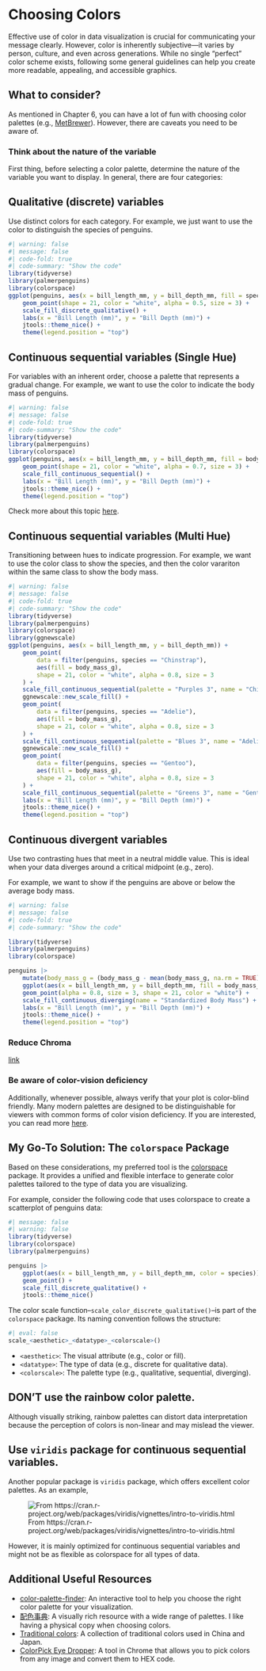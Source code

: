 # Choosing Colors

Effective use of color in data visualization is crucial for communicating your message clearly. However, color is inherently subjective—it varies by person, culture, and even across generations. While no single “perfect” color scheme exists, following some general guidelines can help you create more readable, appealing, and accessible graphics.

## What to consider?

As mentioned in Chapter 6, you can have a lot of fun with choosing color palettes (e.g., [MetBrewer](https://github.com/BlakeRMills/MetBrewer)). However, there are caveats you need to be aware of.

### Think about the nature of the variable

First thing, before selecting a color palette, determine the nature of the variable you want to display. In general, there are four categories:

::: {.panel-tabset}
## Qualitative (discrete) variables

Use distinct colors for each category. For example, we just want to use the color to distinguish the species of penguins.

```r
#| warning: false
#| message: false
#| code-fold: true
#| code-summary: "Show the code"
library(tidyverse)
library(palmerpenguins)
library(colorspace)
ggplot(penguins, aes(x = bill_length_mm, y = bill_depth_mm, fill = species)) +
    geom_point(shape = 21, color = "white", alpha = 0.5, size = 3) +
    scale_fill_discrete_qualitative() +
    labs(x = "Bill Length (mm)", y = "Bill Depth (mm)") +
    jtools::theme_nice() +
    theme(legend.position = "top")
```

## Continuous sequential variables (Single Hue)

For variables with an inherent order, choose a palette that represents a gradual change. For example, we want to use the color to indicate the body mass of penguins.

```r
#| warning: false
#| message: false
#| code-fold: true
#| code-summary: "Show the code"
library(tidyverse)
library(palmerpenguins)
library(colorspace)
ggplot(penguins, aes(x = bill_length_mm, y = bill_depth_mm, fill = body_mass_g)) +
    geom_point(shape = 21, color = "white", alpha = 0.7, size = 3) +
    scale_fill_continuous_sequential() +
    labs(x = "Bill Length (mm)", y = "Bill Depth (mm)") +
    jtools::theme_nice() +
    theme(legend.position = "top")
```

Check more about this topic [here](https://nrennie.rbind.io/blog/monochrome-data-visualisations/).

## Continuous sequential variables (Multi Hue)

Transitioning between hues to indicate progression. For example, we want to use the color class to show the species, and then the color varariton within the same class to show the body mass.

```r
#| warning: false
#| message: false
#| code-fold: true
#| code-summary: "Show the code"
library(tidyverse)
library(palmerpenguins)
library(colorspace)
library(ggnewscale)
ggplot(penguins, aes(x = bill_length_mm, y = bill_depth_mm)) +
    geom_point(
        data = filter(penguins, species == "Chinstrap"), 
        aes(fill = body_mass_g),
        shape = 21, color = "white", alpha = 0.8, size = 3
    ) +
    scale_fill_continuous_sequential(palette = "Purples 3", name = "Chinstrap") +
    ggnewscale::new_scale_fill() +
    geom_point(
        data = filter(penguins, species == "Adelie"), 
        aes(fill = body_mass_g),
        shape = 21, color = "white", alpha = 0.8, size = 3
    ) +
    scale_fill_continuous_sequential(palette = "Blues 3", name = "Adelie") +
    ggnewscale::new_scale_fill() +
    geom_point(
        data = filter(penguins, species == "Gentoo"), 
        aes(fill = body_mass_g),
        shape = 21, color = "white", alpha = 0.8, size = 3
    ) +
    scale_fill_continuous_sequential(palette = "Greens 3", name = "Gentoo") +
    labs(x = "Bill Length (mm)", y = "Bill Depth (mm)") +
    jtools::theme_nice() +
    theme(legend.position = "top")
```

## Continuous divergent variables

Use two contrasting hues that meet in a neutral middle value. This is ideal when your data diverges around a critical midpoint (e.g., zero). 

For example, we want to show if the penguins are above or below the average body mass.

```r
#| warning: false
#| message: false
#| code-fold: true
#| code-summary: "Show the code"

library(tidyverse)
library(palmerpenguins)
library(colorspace)

penguins |>
    mutate(body_mass_g = (body_mass_g - mean(body_mass_g, na.rm = TRUE))/sd(body_mass_g, na.rm = TRUE)) |>
    ggplot(aes(x = bill_length_mm, y = bill_depth_mm, fill = body_mass_g)) +
    geom_point(alpha = 0.8, size = 3, shape = 21, color = "white") +
    scale_fill_continuous_diverging(name = "Standardized Body Mass") +
    labs(x = "Bill Length (mm)", y = "Bill Depth (mm)") +
    jtools::theme_nice() +
    theme(legend.position = "top")
```

:::

### Reduce Chroma

[link](https://clauswilke.com/art/post/colors-reduce-chroma)

### Be aware of color-vision deficiency

Additionally, whenever possible, always verify that your plot is color-blind friendly. Many modern palettes are designed to be distinguishable for viewers with common forms of color vision deficiency. If you are interested, you can read more [here](https://markusmeister.com/2021/07/26/figure-design-for-colorblind-readers-is-outdated/). 

## My Go-To Solution: The `colorspace` Package

Based on these considerations, my preferred tool is the [colorspace](https://colorspace.r-forge.r-project.org/index.html) package. It provides a unified and flexible interface to generate color palettes tailored to the type of data you are visualizing.


For example, consider the following code that uses colorspace to create a scatterplot of penguins data:

```r
#| message: false
#| warning: false
library(tidyverse)
library(colorspace)
library(palmerpenguins)

penguins |>
    ggplot(aes(x = bill_length_mm, y = bill_depth_mm, color = species)) +
    geom_point() +
    scale_fill_discrete_qualitative() +
    jtools::theme_nice()
```

The color scale function--`scale_color_discrete_qualitative()`--is part of the `colorspace` package. Its naming convention follows the structure:

```r
#| eval: false
scale_<aesthetic>_<datatype>_<colorscale>()
```

- `<aesthetic>`: The visual attribute (e.g., color or fill).
- `<datatype>`: The type of data (e.g., discrete for qualitative data).
- `<colorscale>`: The palette type (e.g., qualitative, sequential, diverging).

::: {.callout-tip collapse="true"}
## DON'T use the rainbow color palette.

Although visually striking, rainbow palettes can distort data interpretation because the perception of colors is non-linear and may mislead the viewer.
:::

::: {.callout-tip collapse="true"}
## Use `viridis` package for continuous sequential variables.

Another popular package is `viridis` package, which offers excellent color palettes. As an example, 

![From https://cran.r-project.org/web/packages/viridis/vignettes/intro-to-viridis.html](img/viridis_example.png)

However, it is mainly optimized for continuous sequential variables and might not be as flexible as colorspace for all types of data.
:::

## Additional Useful Resources

- [color-palette-finder](https://r-graph-gallery.com/color-palette-finder): An interactive tool to help you choose the right color palette for your visualization.
- [配色事典](https://moom.cat/tw/item/a-dictionary-of-color-combinations-2-volume-set): A visually rich resource with a wide range of palettes. I like having a physical copy when choosing colors.
- [Traditional colors](https://color-term.com/): A collection of traditional colors used in China and Japan.
- [ColorPick Eye Dropper](https://chromewebstore.google.com/detail/colorpick-eyedropper/ohcpnigalekghcmgcdcenkpelffpdolg?hl=en): A tool in Chrome that allows you to pick colors from any image and convert them to HEX code.

